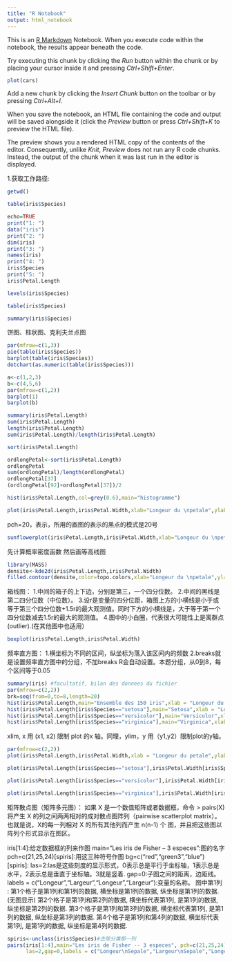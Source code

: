 ---
title: "R Notebook"
output: html_notebook
---

This is an [R Markdown](http://rmarkdown.rstudio.com) Notebook. When you execute code within the notebook, the results appear beneath the code. 

Try executing this chunk by clicking the *Run* button within the chunk or by placing your cursor inside it and pressing *Ctrl+Shift+Enter*. 

```{r}
plot(cars)
```

Add a new chunk by clicking the *Insert Chunk* button on the toolbar or by pressing *Ctrl+Alt+I*.

When you save the notebook, an HTML file containing the code and output will be saved alongside it (click the *Preview* button or press *Ctrl+Shift+K* to preview the HTML file).

The preview shows you a rendered HTML copy of the contents of the editor. Consequently, unlike *Knit*, *Preview* does not run any R code chunks. Instead, the output of the chunk when it was last run in the editor is displayed.

1.获取工作路径:
```{r}
getwd()
```


```{r}
table(iris$Species)
```

```{r}
echo=TRUE
print("1: ")
data("iris")
print("2: ")
dim(iris)
print("3: ")
names(iris)
print("4: ")
iris$Species
print("5: ")
iris$Petal.Length
```

```{r}
levels(iris$Species)
```
```{r}
table(iris$Species)
```
```{r}
summary(iris$Species)
```
饼图、柱状图、克利夫兰点图
```{r}
par(mfrow=c(1,3))
pie(table(iris$Species))
barplot(table(iris$Species))
dotchart(as.numeric(table(iris$Species)))
```
```{r}
a<-c(1,2,3)
b<-c(4,5,6)
par(mfrow=c(1,2))
barplot(1)
barplot(b)
```

```{r}
summary(iris$Petal.Length)
sum(iris$Petal.Length)
length(iris$Petal.Length)
sum(iris$Petal.Length)/length(iris$Petal.Length)
```

```{r}
sort(iris$Petal.Length)
```

```{r}
ordlongPetal<-sort(iris$Petal.Length)
ordlongPetal
sum(ordlongPetal)/length(ordlongPetal)
ordlongPetal[37]
(ordlongPetal[92]+ordlongPetal[37])/2
```
```{r}
hist(iris$Petal.Length,col=grey(0.6),main="histogramme")
```

```{r}
plot(iris$Petal.Length,iris$Petal.Width,xlab="Longeur du \npetale",ylab = "largeur du petale",main = "Nuage de points",pch=20)
```
pch=20，表示，所用的画图的表示的黑点的模式是20号
```{r}
sunflowerplot(iris$Petal.Length,iris$Petal.Width,xlab="Longeur du \npetale",ylab = "largeur du petale",main = "Nuage de points",pch=20)
```

先计算概率密度函数 然后画等高线图
```{r}
library(MASS)
densite<-kde2d(iris$Petal.Length,iris$Petal.Width)
filled.contour(densite,color=topo.colors,xlab="Longeur du \npetale",ylab = "largeur du petale")
```

箱线图：
1.中间的箱子的上下边，分别是第三，一个四分位数。
2.中间的黑线是第二四分位数（中位数）。
3.设r是变量的四分位距，箱图上方的小横线是小于或等于第三个四分位数+1.5r的最大观测值。同时下方的小横线是，大于等于第一个四分位数减去1.5r的最大的观测值。
4.图中的小白圈，代表很大可能性上是离群点(outlier).(在其他图中也适用）
```{r}
boxplot(iris$Petal.Length,iris$Petal.Width)
```

频率直方图：
1.横坐标为不同的区间，纵坐标为落入该区间内的频数
2.breaks就是设置频率直方图中的分组，不加breaks R会自动设置。本题分组，从0到8，每个区间等于0.05
```{r}
summary(iris) #facultatif, bilan des donnees du fichier
par(mfrow=c(2,2))
brk=seq(from=0,to=8,length=20)
hist(iris$Petal.Length,main="Ensemble des 150 iris",xlab = "Longeur du petale",breaks = brk)
hist(iris$Petal.Length[iris$Species=="setosa"],main="Setosa",xlab = "Longeur du petale",breaks = brk)
hist(iris$Petal.Length[iris$Species=="versicolor"],main="Versicolor",xlab = "Longeur du petale",breaks = brk)
hist(iris$Petal.Length[iris$Species=="virginica"],main="Virginica",xlab = "Longeur du petale",breaks = brk)
```
xlim, x 用 (x1, x2) 限制 plot 的x 轴。同理，ylim，y 用（y1,y2）限制plot的y轴。
```{r}
par(mfrow=c(2,2))
plot(iris$Petal.Length,iris$Petal.Width,xlab = "Longeur du petale",ylab = "largeur du petale",main = "Nuage de points",pch=20)

plot(iris$Petal.Length[iris$Species=="setosa"],iris$Petal.Width[iris$Species=="setosa"],xlim=c(1,6.9),ylim = c(0.1,2.5),xlab = "Longeur du petale",ylab = "largeur du petale",main = "iris setosa",pch=20)

plot(iris$Petal.Length[iris$Species=="versicolor"],iris$Petal.Width[iris$Species=="versicolor"],xlim=c(1,6.9),ylim = c(0.1,2.5),xlab = "Longeur du petale",ylab = "largeur du petale",main = "iris versicolor",pch=20)

plot(iris$Petal.Length[iris$Species=="virginica"],iris$Petal.Width[iris$Species=="virginica"],xlim=c(1,6.9),ylim = c(0.1,2.5),xlab = "Longeur du petale",ylab = "largeur du petale",main = "iris virginica",pch=20)
```



矩阵散点图（矩阵多元图）：
如果 X 是一个数值矩阵或者数据框，命令      > pairs(X) 将产生 X 的列之间两两相对的成对散点图阵列（pairwise scatterplot matrix）。
也就是说，X的每一列相对 X 的所有其他列而产生 n(n-1) 个 图，并且把这些图以阵列个形式显示在图区。

iris[1:4]:给定数据框的列来作图
main="Les iris de Fisher -- 3 especes":图的名字
pch=c(21,25,24)[spiris]:用这三种符号作图
bg=c("red","green3","blue")[spiris]:
las=2:las是这些刻度的显示形式，0表示总是平行于坐标轴，1表示总是水平，2表示总是垂直于坐标轴。3就是竖着.
gap=0:子图之间的距离，边距线。
labels = c("Longeur\nSepale","Largeur\nSepale","Longeur\nPetale","Largeur\nSepale"):变量的名称。
图中第1列 : 
第1个格子是第1列和第1列的数据, 横坐标是第1列的数据, 纵坐标是第1列的数据. (无图显示)
第2个格子是第1列和第2列的数据, 横坐标代表第1列, 是第1列的数据, 纵坐标是第2列的数据.
第3个格子是第1列和第3列的数据, 横坐标代表第1列, 是第1列的数据, 纵坐标是第3列的数据.
第4个格子是第1列和第4列的数据, 横坐标代表第1列, 是第1列的数据, 纵坐标是第4列的数据.
```{r}
spiris<-unclass(iris$Species)#去除分类那一列
pairs(iris[1:4],main="Les iris de Fisher -- 3 especes", pch=c(21,25,24)[spiris],bg=c("red","green3","blue")[spiris],
      las=2,gap=0,labels = c("Longeur\nSepale","Largeur\nSepale","Longeur\nPetale","Largeur\nSepale"))
```

